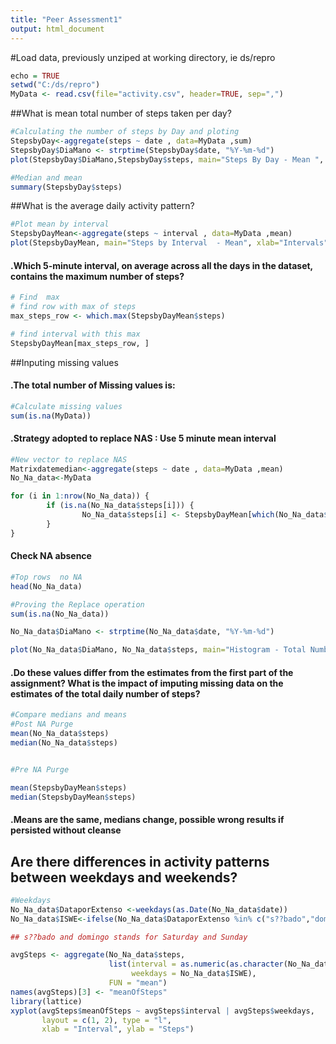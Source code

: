---
title: "Peer Assessment1"
output: html_document
---

#Load data, previously unziped at working directory, ie ds/repro
```{r aload}
echo = TRUE
setwd("C:/ds/repro")
MyData <- read.csv(file="activity.csv", header=TRUE, sep=",")
```

##What is mean total number of steps taken per day?
```{r mean}
#Calculating the number of steps by Day and ploting
StepsbyDay<-aggregate(steps ~ date , data=MyData ,sum)
StepsbyDay$DiaMano <- strptime(StepsbyDay$date, "%Y-%m-%d")
plot(StepsbyDay$DiaMano,StepsbyDay$steps, main="Steps By Day - Mean ", xlab="Date (October to November 2012)", ylab="Steps", type="h", lwd=5, col="green")

#Median and mean
summary(StepsbyDay$steps)
```
##What is the average daily activity pattern?
``` {r plot2}
#Plot mean by interval
StepsbyDayMean<-aggregate(steps ~ interval , data=MyData ,mean)
plot(StepsbyDayMean, main="Steps by Interval  - Mean", xlab="Intervals", ylab="Steps", type="l", lwd=5, col="blue")


```

####   .Which 5-minute interval, on average across all the days in the dataset, contains the maximum number of steps?
```` {r top mean}
# Find  max
# find row with max of steps
max_steps_row <- which.max(StepsbyDayMean$steps)

# find interval with this max
StepsbyDayMean[max_steps_row, ]
````
##Inputing missing values

####   .The total number of Missing values is:
```` {r totalna}
#Calculate missing values
sum(is.na(MyData))

````


#### .Strategy adopted to replace NAS : Use 5 minute mean interval
```` {r replace NA}
#New vector to replace NAS
Matrixdatemedian<-aggregate(steps ~ date , data=MyData ,mean)
No_Na_data<-MyData

for (i in 1:nrow(No_Na_data)) {
        if (is.na(No_Na_data$steps[i])) {
                No_Na_data$steps[i] <- StepsbyDayMean[which(No_Na_data$interval[i] == StepsbyDayMean$interval), ]$steps
        }
}


````

#### Check NA absence

```` {r check na and new graphic}
#Top rows  no NA
head(No_Na_data)

#Proving the Replace operation
sum(is.na(No_Na_data))

No_Na_data$DiaMano <- strptime(No_Na_data$date, "%Y-%m-%d")

plot(No_Na_data$DiaMano, No_Na_data$steps, main="Histogram - Total Number of Steps Each Day (no missing data)",xlab = "Date", ylab = "Total Number of Steps",type="h", lwd=5, col="red")

````

####   .Do these values differ from the estimates from the first part of the assignment? What is the impact of imputing missing data on the estimates of the total daily number of steps?

```` {r Comparing means}
#Compare medians and means
#Post NA Purge
mean(No_Na_data$steps)
median(No_Na_data$steps)


#Pre NA Purge

mean(StepsbyDayMean$steps)
median(StepsbyDayMean$steps)

````

####   .Means are the same, medians change, possible wrong results if persisted without cleanse

## Are there differences in activity patterns between weekdays and weekends?

```` {r plotduo}
#Weekdays
No_Na_data$DataporExtenso <-weekdays(as.Date(No_Na_data$date))
No_Na_data$ISWE<-ifelse(No_Na_data$DataporExtenso %in% c("s??bado","domingo"),"WeekEnds", "WeekDays")

## s??bado and domingo stands for Saturday and Sunday

avgSteps <- aggregate(No_Na_data$steps, 
                      list(interval = as.numeric(as.character(No_Na_data$interval)), 
                           weekdays = No_Na_data$ISWE),
                      FUN = "mean")
names(avgSteps)[3] <- "meanOfSteps"
library(lattice)
xyplot(avgSteps$meanOfSteps ~ avgSteps$interval | avgSteps$weekdays, 
       layout = c(1, 2), type = "l", 
       xlab = "Interval", ylab = "Steps")

````

